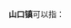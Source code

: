 '''山口镇'''可以指：
{{PRC admin/disambig|13/05/25/103/000|33/11/21/108/000|36/04/24/111/000|37/09/11/100/000|45/05/21/108/000}}
{{disambig|cat=三字中国镇名消歧义}}